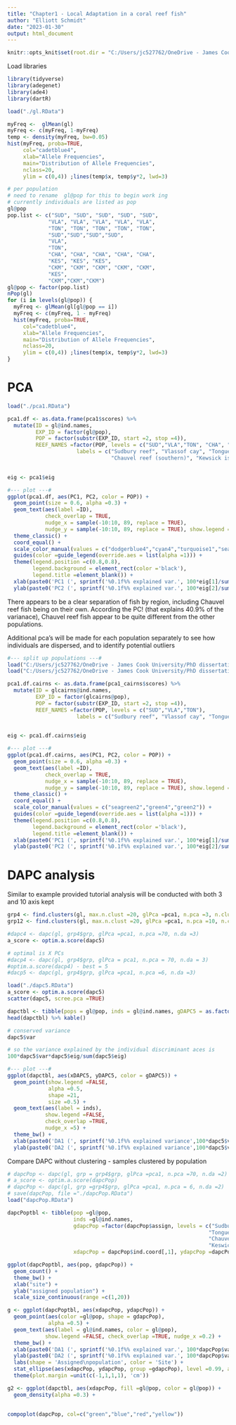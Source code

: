 ```yaml
---
title: "Chapter1 - Local Adaptation in a coral reef fish"
author: "Elliott Schmidt"
date: "2023-01-30"
output: html_document
---
```


```r
knitr::opts_knit$set(root.dir = "C:/Users/jc527762/OneDrive - James Cook University/PhD dissertation/Data/Local_adaptation/Chapter1_LocalAdaptation/genetic_data/")
```

Load libraries 

```r
library(tidyverse)
library(adegenet) 
library(ade4)
library(dartR)
```

```r
load("./gl.RData")
```

```r
myFreq <-  glMean(gl)
myFreq <- c(myFreq, 1-myFreq)
temp <- density(myFreq, bw=0.05)
hist(myFreq, proba=TRUE, 
     col="cadetblue4", 
     xlab="Allele Frequencies", 
     main="Distribution of Allele Frequencies", 
     nclass=20, 
     ylim = c(0,4)) ;lines(temp$x, temp$y*2, lwd=3)
``` 

```r
# per population 
# need to rename  gl@pop for this to begin work ing 
# currently individuals are listed as pop 
gl@pop
pop.list <- c("SUD", "SUD", "SUD", "SUD", "SUD", 
             "VLA", "VLA", "VLA", "VLA", "VLA", 
             "TON", "TON", "TON", "TON", "TON", 
             "SUD","SUD","SUD","SUD", 
             "VLA",
             "TON", 
             "CHA", "CHA", "CHA", "CHA", "CHA", 
             "KES", "KES", "KES", 
             "CKM", "CKM", "CKM", "CKM", "CKM", 
             "KES", 
             "CKM","CKM","CKM")
gl@pop <- factor(pop.list) 
nPop(gl)
for (i in levels(gl@pop)) {
  myFreq <- glMean(gl[gl@pop == i])
  myFreq <- c(myFreq, 1 - myFreq)
  hist(myFreq, proba=TRUE, 
     col="cadetblue4", 
     xlab="Allele Frequencies", 
     main="Distribution of Allele Frequencies", 
     nclass=20, 
     ylim = c(0,4)) ;lines(temp$x, temp$y*2, lwd=3)
}

``` 

# PCA 

```r
load("./pca1.RData")

pca1.df <- as.data.frame(pca1$scores) %>% 
  mutate(ID = gl@ind.names, 
         EXP_ID = factor(gl@pop), 
         POP = factor(substr(EXP_ID, start =2, stop =4)), 
         REEF_NAMES =factor(POP, levels = c("SUD","VLA","TON", "CHA", "KES", "CKM"), 
                      labels = c("Sudbury reef", "Vlassof cay", "Tongue reef", 
                                 "Chauvel reef (southern)", "Kewsick island", "Cockermouth island"))) 
                      

eig <- pca1$eig 

#--- plot ---# 
ggplot(pca1.df, aes(PC1, PC2, color = POP)) + 
  geom_point(size = 0.6, alpha =0.3) + 
  geom_text(aes(label =ID), 
            check_overlap = TRUE, 
            nudge_x = sample(-10:10, 89, replace = TRUE), 
            nudge_y = sample(-10:10, 89, replace = TRUE), show.legend = FALSE) + 
  theme_classic() + 
  coord_equal() + 
  scale_color_manual(values = c("dodgerblue4","cyan4","turquoise1","seagreen2","green4","green2")) +
  guides(color =guide_legend(override.aes = list(alpha =1))) + 
  theme(legend.position =c(0.8,0.8), 
        legend.background = element_rect(color ='black'), 
        legend.title =element_blank()) + 
  xlab(paste0('PC1 (', sprintf('%0.1f%% explained var.', 100*eig[1]/sum(eig)), ")")) + 
  ylab(paste0('PC2 (', sprintf('%0.1f%% explained var.', 100*eig[2]/sum(eig)), ")"))
```

There appears to be a clear separation of fish by region, including Chauvel reef fish being on their own. According the PC! (that explains 40.9% of the varianace), Chauvel reef fish appear to be quite different from the other populations. 

Additional pca's will be made for each population separately to see how individuals are dispersed, and to identify potential outliers 

```r
#--- split up populations ---# 
load("C:/Users/jc527762/OneDrive - James Cook University/PhD dissertation/Data/Local_adaptation/Chapter1_LocalAdaptation/genetic_data/pca1cairns1.RData")
load("C:/Users/jc527762/OneDrive - James Cook University/PhD dissertation/Data/Local_adaptation/Chapter1_LocalAdaptation/genetic_data/glcarins.RData")

pca1.df.cairns <- as.data.frame(pca1_cairns$scores) %>% 
  mutate(ID = glcairns@ind.names, 
         EXP_ID = factor(glcairns@pop), 
         POP = factor(substr(EXP_ID, start =2, stop =4)), 
         REEF_NAMES =factor(POP, levels = c("SUD","VLA","TON"), 
                      labels = c("Sudbury reef", "Vlassof cay", "Tongue reef"))) 
                      

eig <- pca1.df.cairns$eig 

#--- plot ---# 
ggplot(pca1.df.cairns, aes(PC1, PC2, color = POP)) + 
  geom_point(size = 0.6, alpha =0.3) + 
  geom_text(aes(label =ID), 
            check_overlap = TRUE, 
            nudge_x = sample(-10:10, 89, replace = TRUE), 
            nudge_y = sample(-10:10, 89, replace = TRUE), show.legend = FALSE) + 
  theme_classic() + 
  coord_equal() + 
  scale_color_manual(values = c("seagreen2","green4","green2")) +
  guides(color =guide_legend(override.aes = list(alpha =1))) + 
  theme(legend.position =c(0.8,0.8), 
        legend.background = element_rect(color ='black'), 
        legend.title =element_blank()) + 
  xlab(paste0('PC1 (', sprintf('%0.1f%% explained var.', 100*eig[1]/sum(eig)), ")")) + 
  ylab(paste0('PC2 (', sprintf('%0.1f%% explained var.', 100*eig[2]/sum(eig)), ")"))

``` 

# DAPC analysis 
Similar to example provided tutorial analysis will be conducted with both 3 and 10 axis kept 
```r
grp4 <- find.clusters(gl, max.n.clust =20, glPca =pca1, n.pca =3, n.clust =4) 
grp12 <- find.clusters(gl, max.n.clust =20, glPca =pca1, n.pca =10, n.clust =12)

#dapc4 <- dapc(gl, grp4$grp, glPca =pca1, n.pca =70, n.da =3) 
a_score <- optim.a.score(dapc5) 

# optimal is X PCs
#dacp4 <- dapc(gl, grp4$grp, glPca = pca1, n.pca = 70, n.da = 3) 
#optim.a.score(dacp4) - best = 5 
#dacp5 <- dapc(gl, grp4$grp, glPca =pca1, n.pca =6, n.da =3)

load("./dapc5.RData")
a_score <- optim.a.score(dapc5)  
scatter(dapc5, scree.pca =TRUE) 

dapctbl <- tibble(pops = gl@pop, inds = gl@ind.names, gDAPC5 = as.factor(dapc5$assign), xDAPC5 =dapc5$ind.coord[,1], yDAPC5 =dapc5$ind.coord[,2], zDAPC =dapc5$ind.coord[, 3])
head(dapctbl) %>% kable() 

# conserved variance
dapc5$var 

# so the variance explained by the individual discriminant aces is 
100*dapc5$var*dapc5$eig/sum(dapc5$eig) 

#--- plot ---# 
ggplot(dapctbl, aes(xDAPC5, yDAPC5, color = gDAPC5)) + 
  geom_point(show.legend =FALSE, 
             alpha =0.5, 
             shape =21, 
             size =0.5) + 
  geom_text(aes(label = inds), 
            show.legend =FALSE, 
            check_overlap =TRUE, 
            nudge_x =5) + 
  theme_bw() + 
  xlab(paste0('DA1 (', sprintf('%0.1f%% explained variance',100*dapc5$var*dapc5$eig[1]/sum(dapc5$eig)),")")) + 
  ylab(paste0('DA2 (', sprintf('%0.1f%% explained variance',100*dapc5$var*dapc5$eig[2]/sum(dapc5$eig)),")"))
```
Compare DAPC without clustering - samples clustered by population
```r
# dapcPop <- dapc(gl, grp = grp4$grp, glPca =pca1, n.pca =70, n.da =2)
# a_score <- optim.a.score(dapcPop) 
# dapcPop <- dapc(gl, grp =grp4$grp, glPca =pca1, n.pca = 6, n.da =2)
# save(dapcPop, file ="./dapcPop.RData")
load("dapcPop.RData")

dapcPoptbl <- tibble(pop =gl@pop, 
                     inds =gl@ind.names, 
                     gdapcPop =factor(dapcPop$assign, levels = c("Sudbury reef/Vlassof Cay", 
                                                                "Tongue Reef", 
                                                                "Chauvel Reef", 
                                                                "Keswick/Cockermouth island")), 
                     xdapcPop = dapcPop$ind.coord[,1], ydapcPop =dapcPop$ind.coord[,2])

ggplot(dapcPoptbl, aes(pop, gdapcPop)) + 
  geom_count() + 
  theme_bw() + 
  xlab("site") + 
  ylab("assigned population") + 
  scale_size_continuous(range =c(1,20)) 

g <- ggplot(dapcPoptbl, aes(xdapcPop, ydapcPop)) + 
  geom_point(aes(color =gl@pop, shape = gdapcPop), 
             alpha =0.5) + 
  geom_text(aes(label = gl@ind.names, color = gl@pop), 
            show.legend =FALSE, check_overlap =TRUE, nudge_x =0.2) + 
  theme_bw() + 
  xlab(paste0('DA1 (', sprintf('%0.1f%% explained var.', 100*dapcPop$var*dapcPop$eig[1]/sum(dapcPop$eig)), ")")) +
  ylab(paste0('DA2 (', sprintf('%0.1f%% explained var.', 100*dapcPop$var*dapcPop$eig[2]/sum(dapcPop$eig)), ")")) +
  labs(shape = 'Assigned\npopulation', color = 'Site') + 
  stat_ellipse(aes(xdapcPop, ydapcPop, group =gdapcPop), level =0.99, alpha =0.3, linetype ='dotted') + 
  theme(plot.margin =unit(c(-1,1,1,1), 'cm')) 

g2 <- ggplot(dapctbl, aes(xdapcPop, fill =gl@pop, color = gl@pop)) + 
  geom_density(alpha =0.3) + 
  

compoplot(dapcPop, col=c("green","blue","red","yellow"))
```